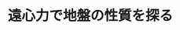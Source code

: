 ﻿---
title: "遠心力で地盤の性質を探る"
category: "工学院"
vol: "36"
interviewee: "竹村 次朗 "
url: ""
tags: []
pdf: "36-3.pdf"
facephoto: ""
career: ""
preface: "土木工工学院の中でも「土」を研究対象とし、建造物の基礎部分の地盤における挙動を予測する地盤工工学院を扱う。遠心模型実験装置の紹介。"
---
